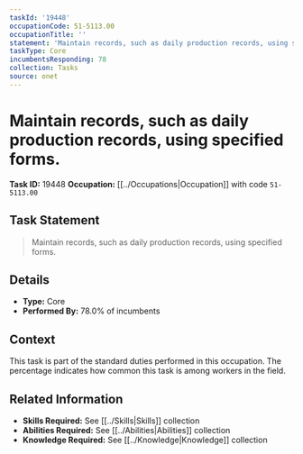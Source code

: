 ```yaml
---
taskId: '19448'
occupationCode: 51-5113.00
occupationTitle: ''
statement: 'Maintain records, such as daily production records, using specified forms.'
taskType: Core
incumbentsResponding: 78
collection: Tasks
source: onet
---
```

# Maintain records, such as daily production records, using specified forms.

**Task ID:** 19448
**Occupation:** [[../Occupations|Occupation]] with code `51-5113.00`

## Task Statement

> Maintain records, such as daily production records, using specified forms.

## Details

- **Type:** Core
- **Performed By:** 78.0% of incumbents

## Context

This task is part of the standard duties performed in this occupation. The percentage indicates how common this task is among workers in the field.

## Related Information

- **Skills Required:** See [[../Skills|Skills]] collection
- **Abilities Required:** See [[../Abilities|Abilities]] collection
- **Knowledge Required:** See [[../Knowledge|Knowledge]] collection
